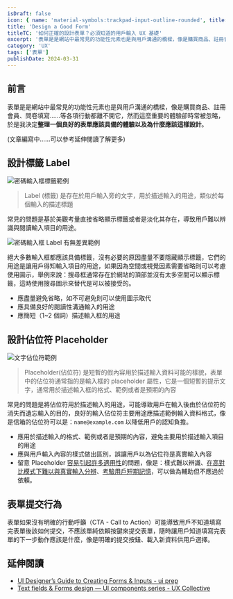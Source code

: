 ```yaml
---
isDraft: false
icon: { name: 'material-symbols:trackpad-input-outline-rounded', title: '一隻手操縱觸控板符號' }
title: 'Design a Good Form'
titleTC: '如何正確的設計表單？必須知道的用戶輸入 UX 基礎'
excerpt: '表單是是網站中最常見的功能性元素也是與用戶溝通的橋樑，像是購買商品、註冊會員、問卷填寫……等各項行動都離不開它，然而這麼重要的體驗卻時常被忽略，於是我決定整理一個良好的表單應該具備的體驗以及為什麼應該這樣設計。'
category: 'UX'
tags: ['表單']
publishDate: 2024-03-31
---
```


## 前言

表單是是網站中最常見的功能性元素也是與用戶溝通的橋樑，像是購買商品、註冊會員、問卷填寫……等各項行動都離不開它，然而這麼重要的體驗卻時常被忽略，於是我決定**整理一個良好的表單應該具備的體驗以及為什麼應該這樣設計**。

(文章編寫中……可以參考延伸閱讀了解更多)

## 設計標籤 Label

![密碼輸入框標籤範例](./label.webp)

> Label (標籤) 是存在於用戶輸入旁的文字，用於描述輸入的用途，類似於每個輸入的描述標題

常見的問題是基於美觀考量直接省略顯示標籤或者是淡化其存在，導致用戶難以辨識與閱讀輸入項目的用途。

![密碼輸入框 Label 有無差異範例](./label-compare.webp '密碼輸入框 Label 有無差異範例')

絕大多數輸入框都應該具備標籤，沒有必要的原因盡量不要隱藏顯示標籤，它們的用途是讓用戶得知輸入項目的用途，如果因為空間或視覺因素需要省略則可以考慮使用圖示，舉例來說：搜尋框通常存在於網站的頂部並沒有太多空間可以顯示標籤，這時使用搜尋圖示來替代是可以被接受的。

- 應盡量避免省略，如不可避免則可以使用圖示取代
- 應具備良好的閱讀性溝通輸入的用途
- 應簡短（1~2 個詞）描述輸入框的用途

## 設計佔位符 Placeholder

![文字佔位符範例](./placeholder.webp)

> Placeholder(佔位符) 是短暫的假內容用於描述輸入資料可能的樣貌，表單中的佔位符通常指的是輸入框的 placeholder 屬性，它是一個短暫的提示文字，通常用於描述輸入框的格式、範例或者是預期的內容

常見的問題是將佔位符用於描述輸入的用途，可能導致用戶在輸入後由於佔位符的消失而遺忘輸入的目的，良好的輸入佔位符主要用途應描述範例輸入資料格式，像是信箱的佔位符可以是：`name@example.com` 以降低用戶的認知負擔。

- 應用於描述輸入的格式、範例或者是預期的內容，避免主要用於描述輸入項目的用途
- 應與用戶輸入內容的樣式做出區別，誤讓用戶以為佔位符是真實輸入內容
- 留意 Placeholder [容易引起許多適用性](https://www.smashingmagazine.com/2018/06/placeholder-attribute/)的問題，像是：樣式難以辨識、[在高對比模式下難以與真實輸入分辨](https://www.smashingmagazine.com/2018/06/placeholder-attribute/#high-contrast-mode)、[考驗用戶短期記憶](https://www.smashingmagazine.com/2018/06/placeholder-attribute/#recall)，可以做為輔助但不應過於依賴。

## 表單提交行為

表單如果沒有明確的行動呼籲（CTA - Call to Action）可能導致用戶不知道填寫完表單後該如何提交，不應該單純依賴按鍵來提交表單，隨時讓用戶知道填寫完表單的下一步動作應該是什麼，像是明確的提交按鈕、載入新資料供用戶選擇。

## 延伸閱讀

- [UI Designer’s Guide to Creating Forms & Inputs - ui prep](https://www.uiprep.com/blog/ui-designers-guide-to-creating-forms-inputs)
- [Text fields & Forms design — UI components series - UX Collective](https://uxdesign.cc/text-fields-forms-design-ui-components-series-2b32b2beebd0)
